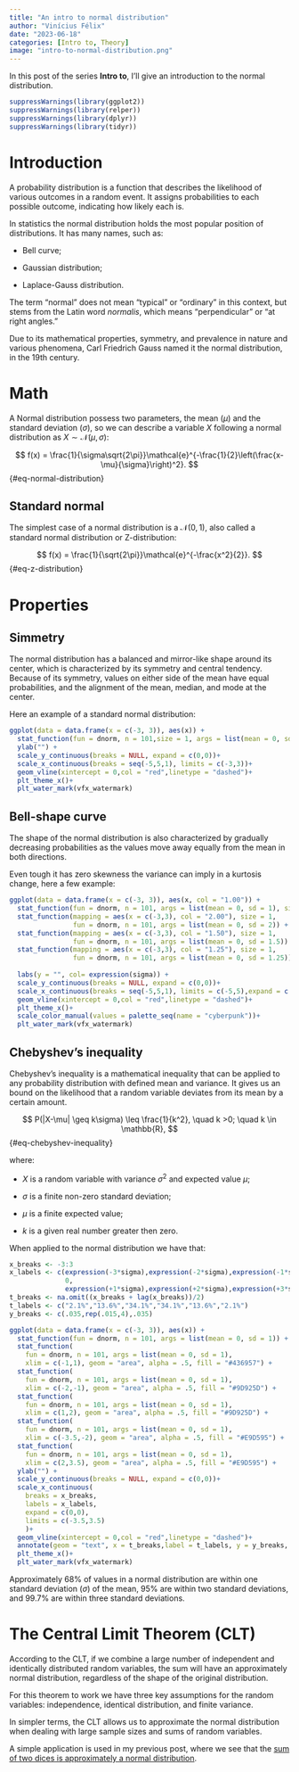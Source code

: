 ```yaml
---
title: "An intro to normal distribution"
author: "Vinícius Félix"
date: "2023-06-18"
categories: [Intro to, Theory]
image: "intro-to-normal-distribution.png"
---
```


In this post of the series **Intro to**, I'll give an introduction to the normal distribution.

```r
suppressWarnings(library(ggplot2))
suppressWarnings(library(relper))
suppressWarnings(library(dplyr))
suppressWarnings(library(tidyr))
```

# Introduction

A probability distribution is a function that describes the likelihood of various outcomes in a random event. It assigns probabilities to each possible outcome, indicating how likely each is.

In statistics the normal distribution holds the most popular position of distributions. It has many names, such as:

-   Bell curve;

-   Gaussian distribution;

-   Laplace-Gauss distribution.

The term "normal" does not mean "typical" or "ordinary" in this context, but stems from the Latin word *normalis*, which means "perpendicular" or "at right angles."

Due to its mathematical properties, symmetry, and prevalence in nature and various phenomena, Carl Friedrich Gauss named it the normal distribution, in the 19th century.

# Math

A Normal distribution possess two parameters, the mean ($\mu$) and the standard deviation ($\sigma$), so we can describe a variable $X$ following a normal distribution as $X \sim \mathcal{N}(\mu,\sigma)$:

$$
f(x) = \frac{1}{\sigma\sqrt{2\pi}}\mathcal{e}^{-\frac{1}{2}\left(\frac{x-\mu}{\sigma}\right)^2}.
$$ {#eq-normal-distribution}

## Standard normal

The simplest case of a normal distribution is a $\mathcal{N}(0,1)$, also called a standard normal distribution or Z-distribution:

$$
f(x) = \frac{1}{\sqrt{2\pi}}\mathcal{e}^{-\frac{x^2}{2}}.
$$ {#eq-z-distribution}

# Properties

## Simmetry

The normal distribution has a balanced and mirror-like shape around its center, which is characterized by its symmetry and central tendency. Because of its symmetry, values on either side of the mean have equal probabilities, and the alignment of the mean, median, and mode at the center.

Here an example of a standard normal distribution:

```r

ggplot(data = data.frame(x = c(-3, 3)), aes(x)) +
  stat_function(fun = dnorm, n = 101,size = 1, args = list(mean = 0, sd = 1)) +
  ylab("") +
  scale_y_continuous(breaks = NULL, expand = c(0,0))+
  scale_x_continuous(breaks = seq(-5,5,1), limits = c(-3,3))+
  geom_vline(xintercept = 0,col = "red",linetype = "dashed")+
  plt_theme_x()+
  plt_water_mark(vfx_watermark)
```

## Bell-shape curve

The shape of the normal distribution is also characterized by gradually decreasing probabilities as the values move away equally from the mean in both directions.

Even tough it has zero skewness the variance can imply in a kurtosis change, here a few example:

```r
ggplot(data = data.frame(x = c(-3, 3)), aes(x, col = "1.00")) +
  stat_function(fun = dnorm, n = 101, args = list(mean = 0, sd = 1), size = 1) +
  stat_function(mapping = aes(x = c(-3,3), col = "2.00"), size = 1,
                fun = dnorm, n = 101, args = list(mean = 0, sd = 2)) +
  stat_function(mapping = aes(x = c(-3,3), col = "1.50"), size = 1,
                fun = dnorm, n = 101, args = list(mean = 0, sd = 1.5)) +
  stat_function(mapping = aes(x = c(-3,3), col = "1.25"), size = 1,
                fun = dnorm, n = 101, args = list(mean = 0, sd = 1.25)) +
  
  labs(y = "", col= expression(sigma)) +
  scale_y_continuous(breaks = NULL, expand = c(0,0))+
  scale_x_continuous(breaks = seq(-5,5,1), limits = c(-5,5),expand = c(0,0))+
  geom_vline(xintercept = 0,col = "red",linetype = "dashed")+
  plt_theme_x()+
  scale_color_manual(values = palette_seq(name = "cyberpunk"))+
  plt_water_mark(vfx_watermark)
```

## Chebyshev's inequality

Chebyshev's inequality is a mathematical inequality that can be applied to any probability distribution with defined mean and variance. It gives us an bound on the likelihood that a random variable deviates from its mean by a certain amount.

$$
P(|X-\mu| \geq k\sigma) \leq \frac{1}{k^2}, \quad k >0; \quad k \in \mathbb{R},
$$ {#eq-chebyshev-inequality}

where:

-   $X$ is a random variable with variance $\sigma^2$ and expected value $\mu$;

-   $\sigma$ is a finite non-zero standard deviation;

-   $\mu$ is a finite expected value;

-   $k$ is a given real number greater then zero.

When applied to the normal distribution we have that:

```r

x_breaks <- -3:3
x_labels <- c(expression(-3*sigma),expression(-2*sigma),expression(-1*sigma),
              0,
              expression(+1*sigma),expression(+2*sigma),expression(+3*sigma))
t_breaks <- na.omit((x_breaks + lag(x_breaks))/2)
t_labels <- c("2.1%","13.6%","34.1%","34.1%","13.6%","2.1%")
y_breaks <- c(.035,rep(.015,4),.035)

ggplot(data = data.frame(x = c(-3, 3)), aes(x)) +
  stat_function(fun = dnorm, n = 101, args = list(mean = 0, sd = 1)) +
  stat_function(
    fun = dnorm, n = 101, args = list(mean = 0, sd = 1),
    xlim = c(-1,1), geom = "area", alpha = .5, fill = "#436957") +
  stat_function(
    fun = dnorm, n = 101, args = list(mean = 0, sd = 1),
    xlim = c(-2,-1), geom = "area", alpha = .5, fill = "#9D925D") +
  stat_function(
    fun = dnorm, n = 101, args = list(mean = 0, sd = 1),
    xlim = c(1,2), geom = "area", alpha = .5, fill = "#9D925D") +
  stat_function(
    fun = dnorm, n = 101, args = list(mean = 0, sd = 1),
    xlim = c(-3.5,-2), geom = "area", alpha = .5, fill = "#E9D595") +
  stat_function(
    fun = dnorm, n = 101, args = list(mean = 0, sd = 1),
    xlim = c(2,3.5), geom = "area", alpha = .5, fill = "#E9D595") +
  ylab("") +
  scale_y_continuous(breaks = NULL, expand = c(0,0))+
  scale_x_continuous(
    breaks = x_breaks,
    labels = x_labels,
    expand = c(0,0),
    limits = c(-3.5,3.5)
    )+
  geom_vline(xintercept = 0,col = "red",linetype = "dashed")+
  annotate(geom = "text", x = t_breaks,label = t_labels, y = y_breaks, fontface = "bold")+
  plt_theme_x()+
  plt_water_mark(vfx_watermark)
```

Approximately 68% of values in a normal distribution are within one standard deviation ($\sigma$) of the mean, 95% are within two standard deviations, and 99.7% are within three standard deviations.

# The Central Limit Theorem (CLT)

According to the CLT, if we combine a large number of independent and identically distributed random variables, the sum will have an approximately normal distribution, regardless of the shape of the original distribution.

For this theorem to work we have three key assumptions for the random variables: independence, identical distribution, and finite variance.

In simpler terms, the CLT allows us to approximate the normal distribution when dealing with large sample sizes and sums of random variables.

A simple application is used in my previous post, where we see that the [sum of two dices is approximately a normal distribution](https://vbfelix.github.io/posts/2023-01-14-settlers-of-catan/#is-the-dice-fair).

## 
